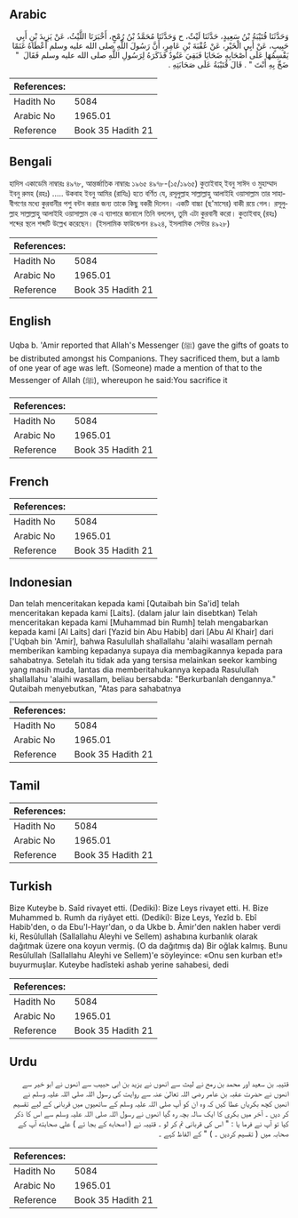 ## Arabic


<div dir="rtl" lang="ar" style={{fontSize:'larger',backgroundColor:'#f8f9fa',padding:20}}>
وَحَدَّثَنَا قُتَيْبَةُ بْنُ سَعِيدٍ، حَدَّثَنَا لَيْثٌ، ح وَحَدَّثَنَا مُحَمَّدُ بْنُ رُمْحٍ، أَخْبَرَنَا اللَّيْثُ، عَنْ يَزِيدَ بْنِ أَبِي حَبِيبٍ، عَنْ أَبِي الْخَيْرِ، عَنْ عُقْبَةَ بْنِ عَامِرٍ، أَنَّ رَسُولَ اللَّهِ صلى الله عليه وسلم أَعْطَاهُ غَنَمًا يَقْسِمُهَا عَلَى أَصْحَابِهِ ضَحَايَا فَبَقِيَ عَتُودٌ فَذَكَرَهُ لِرَسُولِ اللَّهِ صلى الله عليه وسلم فَقَالَ ‏ "‏ ضَحِّ بِهِ أَنْتَ ‏"‏ ‏.‏ قَالَ قُتَيْبَةُ عَلَى صَحَابَتِهِ ‏.‏
</div>
<div style={{backgroundColor:'#f8f9fa',padding:20, marginBottom: 10}}><table> <thead> <tr> <th>References:</th> <th></th> </tr> </thead> <tbody><tr><td>Hadith No</td><td>5084</td></tr><tr><td>Arabic No</td><td>1965.01</td></tr><tr><td>Reference</td><td>Book 35 Hadith 21</td></tr></tbody></table></div>

## Bengali


<div dir="ltr" lang="bn" style={{fontSize:'larger',backgroundColor:'#f8f9fa',padding:20}}>
হাদিস একাডেমি নাম্বারঃ ৪৯৭৮, আন্তর্জাতিক নাম্বারঃ ১৯৬৫ ৪৯৭৮-(১৫/১৯৬৫) কুতাইবাহ্ ইবনু সাঈদ ও মুহাম্মাদ ইবনু রুমহ (রহঃ) ..... উকবাহ ইবনু আমির (রাযিঃ) হতে বর্ণিত যে, রসূলুল্লাহ সাল্লাল্লাহু আলাইহি ওয়াসাল্লাম তার সাহাবীগণের মধ্যে কুরবানীর পশু বন্টন করার জন্য তাকে কিছু বকরী দিলেন। একটি বাচ্চা (ছ'মাসের) বাকী রয়ে গেল। রসূলুল্লাহ সাল্লাল্লাহু আলাইহি ওয়াসাল্লাম কে এ ব্যাপারে জানালে তিনি বললেন, তুমি এটা কুরবানী করো। কুতাইবাহ্ (রহঃ) শব্দের স্থলে শব্দটি উল্লেখ করেছেন। (ইসলামিক ফাউন্ডেশন ৪৯২৪, ইসলামিক সেন্টার ৪৯২৮)
</div>
<div style={{backgroundColor:'#f8f9fa',padding:20, marginBottom: 10}}><table> <thead> <tr> <th>References:</th> <th></th> </tr> </thead> <tbody><tr><td>Hadith No</td><td>5084</td></tr><tr><td>Arabic No</td><td>1965.01</td></tr><tr><td>Reference</td><td>Book 35 Hadith 21</td></tr></tbody></table></div>

## English


<div dir="ltr" lang="en" style={{fontSize:'larger',backgroundColor:'#f8f9fa',padding:20}}>
Uqba b. 'Amir reported that Allah's Messenger (ﷺ) gave the gifts of goats to be distributed amongst his Companions. They sacrificed them, but a lamb of one year of age was left. (Someone) made a mention of that to the Messenger of Allah (ﷺ), whereupon he said:You sacrifice it
</div>
<div style={{backgroundColor:'#f8f9fa',padding:20, marginBottom: 10}}><table> <thead> <tr> <th>References:</th> <th></th> </tr> </thead> <tbody><tr><td>Hadith No</td><td>5084</td></tr><tr><td>Arabic No</td><td>1965.01</td></tr><tr><td>Reference</td><td>Book 35 Hadith 21</td></tr></tbody></table></div>

## French


<div dir="ltr" lang="fr" style={{fontSize:'larger',backgroundColor:'#f8f9fa',padding:20}}>

</div>
<div style={{backgroundColor:'#f8f9fa',padding:20, marginBottom: 10}}><table> <thead> <tr> <th>References:</th> <th></th> </tr> </thead> <tbody><tr><td>Hadith No</td><td>5084</td></tr><tr><td>Arabic No</td><td>1965.01</td></tr><tr><td>Reference</td><td>Book 35 Hadith 21</td></tr></tbody></table></div>

## Indonesian


<div dir="ltr" lang="id" style={{fontSize:'larger',backgroundColor:'#f8f9fa',padding:20}}>
Dan telah menceritakan kepada kami [Qutaibah bin Sa'id] telah menceritakan kepada kami [Laits]. (dalam jalur lain disebtkan) Telah menceritakan kepada kami [Muhammad bin Rumh] telah mengabarkan kepada kami [Al Laits] dari [Yazid bin Abu Habib] dari [Abu Al Khair] dari ['Uqbah bin 'Amir], bahwa Rasulullah shallallahu 'alaihi wasallam pernah memberikan kambing kepadanya supaya dia membagikannya kepada para sahabatnya. Setelah itu tidak ada yang tersisa melainkan seekor kambing yang masih muda, lantas dia memberitahukannya kepada Rasulullah shallallahu 'alaihi wasallam, beliau bersabda: "Berkurbanlah dengannya." Qutaibah menyebutkan, "Atas para sahabatnya
</div>
<div style={{backgroundColor:'#f8f9fa',padding:20, marginBottom: 10}}><table> <thead> <tr> <th>References:</th> <th></th> </tr> </thead> <tbody><tr><td>Hadith No</td><td>5084</td></tr><tr><td>Arabic No</td><td>1965.01</td></tr><tr><td>Reference</td><td>Book 35 Hadith 21</td></tr></tbody></table></div>

## Tamil


<div dir="ltr" lang="ta" style={{fontSize:'larger',backgroundColor:'#f8f9fa',padding:20}}>

</div>
<div style={{backgroundColor:'#f8f9fa',padding:20, marginBottom: 10}}><table> <thead> <tr> <th>References:</th> <th></th> </tr> </thead> <tbody><tr><td>Hadith No</td><td>5084</td></tr><tr><td>Arabic No</td><td>1965.01</td></tr><tr><td>Reference</td><td>Book 35 Hadith 21</td></tr></tbody></table></div>

## Turkish


<div dir="ltr" lang="tr" style={{fontSize:'larger',backgroundColor:'#f8f9fa',padding:20}}>
Bize Kuteybe b. Saîd rivayet etti. (Dediki): Bize Leys rivayet etti. H. Bize Muhammed b. Rumh da riyâyet etti. (Dediki): Bize Leys, Yezîd b. Ebî Habib'den, o da Ebu'l-Hayr'dan, o da Ukbe b. Âmir'den naklen haber verdi ki, Resûlullah (Sallallahu Aleyhi ve Sellem) ashabına kurbanlık olarak dağıtmak üzere ona koyun vermiş. (O da dağıtmış da) Bir oğlak kalmış. Bunu Resûlullah (Sallallahu Aleyhi ve Sellem)'e söyleyince: «Onu sen kurban et!» buyurmuşlar. Kuteybe hadîsteki ashab yerine sahabesi, dedi
</div>
<div style={{backgroundColor:'#f8f9fa',padding:20, marginBottom: 10}}><table> <thead> <tr> <th>References:</th> <th></th> </tr> </thead> <tbody><tr><td>Hadith No</td><td>5084</td></tr><tr><td>Arabic No</td><td>1965.01</td></tr><tr><td>Reference</td><td>Book 35 Hadith 21</td></tr></tbody></table></div>

## Urdu


<div dir="rtl" lang="ur" style={{fontSize:'larger',backgroundColor:'#f8f9fa',padding:20}}>
قتیبہ بن سعید اور محمد بن رمح نے لیث سے انھوں نے یزید بن ابی حبیب سے انھوں نے ابو خیر سے انھوں نے حضرت عقبہ بن عامر رضی اللہ تعالیٰ عنہ سے روایت کی رسول اللہ صلی اللہ علیہ وسلم نے انھیں کچھ بکریاں عطا کیں کہ وہ ان کو آپ صلی اللہ علیہ وسلم کے ساتھیوں میں قربانی کے لیے تقسیم کر دیں ۔ آخر میں بکری کا ایک سالہ بچہ رہ گیا انھوں نے رسول اللہ صلی اللہ علیہ وسلم سے اس کا ذکر کیا تو آپ نے فرما یا : " اس کی قربانی تم کر لو ۔ قتیبہ نے ( اصحابه کے بجا ئے ) علي صحابته آپ کے صحابہ میں ( تقسیم کردیں ۔ ) " کے الفاظ کہے ۔
</div>
<div style={{backgroundColor:'#f8f9fa',padding:20, marginBottom: 10}}><table> <thead> <tr> <th>References:</th> <th></th> </tr> </thead> <tbody><tr><td>Hadith No</td><td>5084</td></tr><tr><td>Arabic No</td><td>1965.01</td></tr><tr><td>Reference</td><td>Book 35 Hadith 21</td></tr></tbody></table></div>